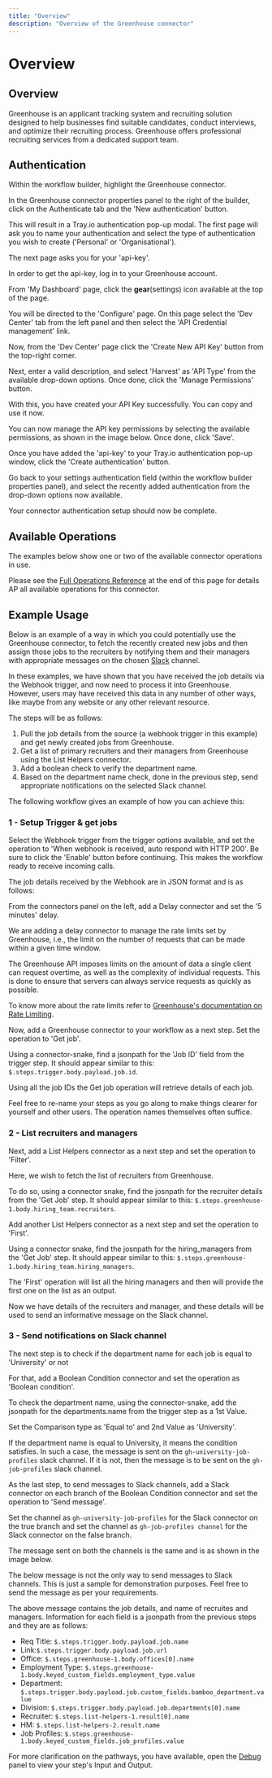 ```yaml
---
title: "Overview"
description: "Overview of the Greenhouse connector"
---
```


# Overview

## Overview

Greenhouse is an applicant tracking system and recruiting solution designed to help businesses find suitable candidates, conduct interviews, and optimize their recruiting process. Greenhouse offers professional recruiting services from a dedicated support team.

## Authentication

Within the workflow builder, highlight the Greenhouse connector.

In the Greenhouse connector properties panel to the right of the builder, click on the Authenticate tab and the 'New authentication' button.

This will result in a Tray.io authentication pop-up modal. The first page will ask you to name your authentication and select the type of authentication you wish to create ('Personal' or 'Organisational').

The next page asks you for your 'api-key'.

In order to get the api-key, log in to your Greenhouse account.

From 'My Dashboard' page, click the **gear**(settings) icon available at the top of the page.

You will be directed to the 'Configure' page. On this page select the 'Dev Center' tab from the left panel and then select the 'API Credential management' link.

Now, from the 'Dev Center' page click the 'Create New API Key' button from the top-right corner.

Next, enter a valid description, and select 'Harvest' as 'API Type' from the available drop-down options. Once done, click the 'Manage Permissions' button.

With this, you have created your API Key successfully. You can copy and use it now.

You can now manage the API key permissions by selecting the available permissions, as shown in the image below. Once done, click 'Save'.

Once you have added the 'api-key' to your Tray.io authentication pop-up window, click the 'Create authentication' button.

Go back to your settings authentication field (within the workflow builder properties panel), and select the recently added authentication from the drop-down options now available.

Your connector authentication setup should now be complete.

## Available Operations

The examples below show one or two of the available connector operations in use.

Please see the [Full Operations Reference](#operationsFull) at the end of this page for details AP all available operations for this connector.

## Example Usage

Below is an example of a way in which you could potentially use the Greenhouse connector, to fetch the recently created new jobs and then assign those jobs to the recruiters by notifying them and their managers with appropriate messages on the chosen [Slack](/connectors/service/slack/) channel.

In these examples, we have shown that you have received the job details via the Webhook trigger, and now need to process it into Greenhouse. However, users may have received this data in any number of other ways, like maybe from any website or any other relevant resource.

The steps will be as follows:

1. Pull the job details from the source (a webhook trigger in this example) and get newly created jobs from Greenhouse.
2. Get a list of primary recruiters and their managers from Greenhouse using the List Helpers connector.
3. Add a boolean check to verify the department name.
4. Based on the department name check, done in the previous step, send appropriate notifications on the selected Slack channel.

The following workflow gives an example of how you can achieve this:

### 1 - Setup Trigger & get jobs

Select the Webhook trigger from the trigger options available, and set the operation to 'When webhook is received, auto respond with HTTP 200'. Be sure to click the 'Enable' button before continuing. This makes the workflow ready to receive incoming calls.

The job details received by the Webhook are in JSON format and is as follows:

From the connectors panel on the left, add a Delay connector and set the '5 minutes' delay.

We are adding a delay connector to manage the rate limits set by Greenhouse, i.e., the limit on the number of requests that can be made within a given time window.

The Greenhouse API imposes limits on the amount of data a single client can request overtime, as well as the complexity of individual requests. This is done to ensure that servers can always service requests as quickly as possible.

To know more about the rate limits refer to [Greenhouse's documentation on Rate Limiting](https://developers.greenhouse.io/gho.html).

Now, add a Greenhouse connector to your workflow as a next step. Set the operation to 'Get job'.

Using a connector-snake, find a jsonpath for the 'Job ID' field from the trigger step. It should appear similar to this: `$.steps.trigger.body.payload.job.id`.

Using all the job IDs the Get job operation will retrieve details of each job.

Feel free to re-name your steps as you go along to make things clearer for yourself and other users. The operation names themselves often suffice.

### 2 - List recruiters and managers

Next, add a List Helpers connector as a next step and set the operation to 'Filter'.

Here, we wish to fetch the list of recruiters from Greenhouse.

To do so, using a connector snake, find the josnpath for the recruiter details from the 'Get Job' step. It should appear similar to this: `$.steps.greenhouse-1.body.hiring_team.recruiters`.

Add another List Helpers connector as a next step and set the operation to 'First'.

Using a connector snake, find the josnpath for the hiring_managers from the 'Get Job' step. It should appear similar to this: `$.steps.greenhouse-1.body.hiring_team.hiring_managers`.

The 'First' operation will list all the hiring managers and then will provide the first one on the list as an output.

Now we have details of the recruiters and manager, and these details will be used to send an informative message on the Slack channel.

### 3 - Send notifications on Slack channel

The next step is to check if the department name for each job is equal to 'University' or not

For that, add a Boolean Condition connector and set the operation as 'Boolean condition'.

To check the department name, using the connector-snake, add the jsonpath for the departments.name from the trigger step as a 1st Value.

Set the Comparison type as 'Equal to' and 2nd Value as 'University'.

If the department name is equal to University, it means the condition satisfies. In such a case, the message is sent on the `gh-university-job-profiles` slack channel. If it is not, then the message is to be sent on the `gh-job-profiles` slack channel.

As the last step, to send messages to Slack channels, add a Slack connector on each branch of the Boolean Condition connector and set the operation to 'Send message'.

Set the channel as `gh-university-job-profiles` for the Slack connector on the true branch and set the channel as `gh-job-profiles channel` for the Slack connector on the false branch.

The message sent on both the channels is the same and is as shown in the image below.

The below message is not the only way to send messages to Slack channels. This is just a sample for demonstration purposes. Feel free to send the message as per your requirements.

The above message contains the job details, and name of recruites and managers. Information for each field is a jsonpath from the previous steps and they are as follows:

- Req Title: `$.steps.trigger.body.payload.job.name`
- Link:`$.steps.trigger.body.payload.job.url`
- Office: `$.steps.greenhouse-1.body.offices[0].name`
- Employment Type: `$.steps.greenhouse-1.body.keyed_custom_fields.employment_type.value`
- Department: `$.steps.trigger.body.payload.job.custom_fields.bamboo_department.value`
- Division: `$.steps.trigger.body.payload.job.departments[0].name`
- Recruiter: `$.steps.list-helpers-1.result[0].name`
- HM: `$.steps.list-helpers-2.result.name`
- Job Profiles: `$.steps.greenhouse-1.body.keyed_custom_fields.job_profiles.value`

For more clarification on the pathways, you have available, open the [Debug](/platform/troubleshooting/logs-and-debugging/) panel to view your step's Input and Output.
